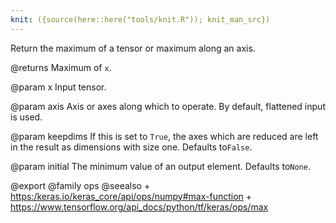 ```yaml
---
knit: ({source(here::here("tools/knit.R")); knit_man_src})
---
```

Return the maximum of a tensor or maximum along an axis.

@returns
    Maximum of `x`.

@param x
Input tensor.

@param axis
Axis or axes along which to operate. By default, flattened input
is used.

@param keepdims
If this is set to `True`, the axes which are reduced are left
in the result as dimensions with size one. Defaults to`False`.

@param initial
The minimum value of an output element. Defaults to`None`.

@export
@family ops
@seealso
+ <https:/keras.io/keras_core/api/ops/numpy#max-function>
+ <https://www.tensorflow.org/api_docs/python/tf/keras/ops/max>

